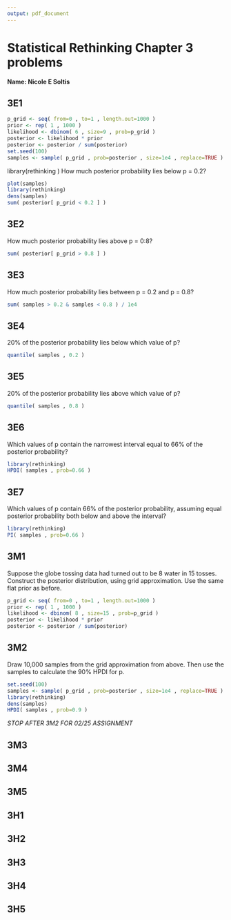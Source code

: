 ```yaml
---
output: pdf_document
---
```

# Statistical Rethinking Chapter 3 problems

__Name: Nicole E Soltis__

## 3E1
```r
p_grid <- seq( from=0 , to=1 , length.out=1000 )
prior <- rep( 1 , 1000 )
likelihood <- dbinom( 6 , size=9 , prob=p_grid )
posterior <- likelihood * prior
posterior <- posterior / sum(posterior)
set.seed(100)
samples <- sample( p_grid , prob=posterior , size=1e4 , replace=TRUE )
```
library(rethinking
)
How much posterior probability lies below p = 0.2?
```r
plot(samples)
library(rethinking)
dens(samples)
sum( posterior[ p_grid < 0.2 ] )
```

## 3E2
How much posterior probability lies above p = 0:8?
```r
sum( posterior[ p_grid > 0.8 ] )
```

## 3E3
How much posterior probability lies between p = 0.2 and p = 0.8?
```r
sum( samples > 0.2 & samples < 0.8 ) / 1e4
```

## 3E4
20% of the posterior probability lies below which value of p?
```r
quantile( samples , 0.2 )
```

## 3E5
20% of the posterior probability lies above which value of p?
```r
quantile( samples , 0.8 )
```

## 3E6
Which values of p contain the narrowest interval equal to 66% of the posterior probability?
```r
library(rethinking)
HPDI( samples , prob=0.66 )
```

## 3E7
Which values of p contain 66% of the posterior probability, assuming equal posterior probability
both below and above the interval?

```r
library(rethinking)
PI( samples , prob=0.66 )
```

## 3M1
Suppose the globe tossing data had turned out to be 8 water in 15 tosses. Construct the posterior
distribution, using grid approximation. Use the same flat prior as before.

```r
p_grid <- seq( from=0 , to=1 , length.out=1000 )
prior <- rep( 1 , 1000 )
likelihood <- dbinom( 8 , size=15 , prob=p_grid )
posterior <- likelihood * prior
posterior <- posterior / sum(posterior)
```

## 3M2
Draw 10,000 samples from the grid approximation from above. Then use the samples to calculate
the 90% HPDI for p.

```r
set.seed(100)
samples <- sample( p_grid , prob=posterior , size=1e4 , replace=TRUE )
library(rethinking)
dens(samples)
HPDI( samples , prob=0.9 )
```

_STOP AFTER 3M2 FOR 02/25 ASSIGNMENT_

## 3M3

## 3M4

## 3M5

## 3H1

## 3H2

## 3H3

## 3H4

## 3H5